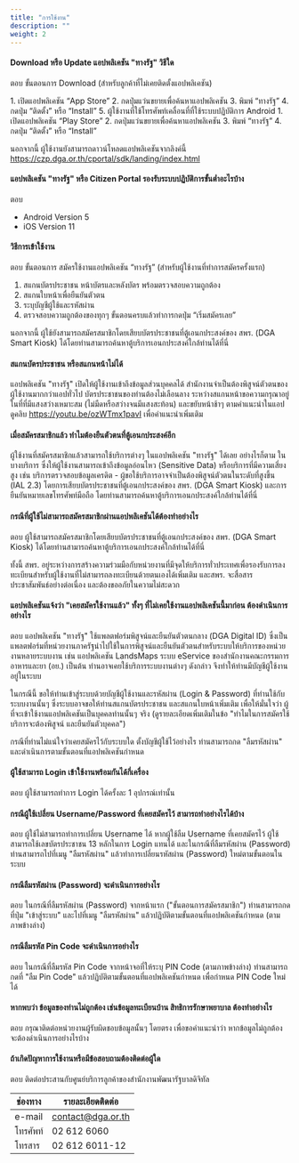 ```yaml
---
title: "การใช้งาน"
description: ""
weight: 2
---
```


#### Download หรือ Update แอปพลิเคชัน "ทางรัฐ" วิธีใด
ตอบ ขั้นตอนการ Download (สำหรับลูกค้าที่ไม่เคยติดตั้งแอปพลิเคชัน)

<Tabs>
    <TabItem label="iOS" icon="apple">
        1. เปิดแอปพลิเคชัน “App Store”
        2. กดปุ่มแว่นขยายเพื่อค้นหาแอปพลิเคชัน
        3. พิมพ์ “ทางรัฐ”
        4. กดปุ่ม “ติดตั้ง” หรือ “Install”
        5. ผู้ใช้งานที่ใช้โทรศัพท์เคลื่อนที่ที่ใช้ระบบปฏิบัติการ Android
    </TabItem>
    <TabItem label="Android" icon="android">
        1. เปิดแอปพลิเคชัน “Play Store”
        2. กดปุ่มแว่นขยายเพื่อค้นหาแอปพลิเคชัน
        3. พิมพ์ “ทางรัฐ”
        4. กดปุ่ม “ติดตั้ง” หรือ “Install”
    </TabItem>
</Tabs>

นอกจากนี้ ผู้ใช้งานยังสามารถดาวน์โหลดแอปพลิเคชันจากลิงค์นี้ https://czp.dga.or.th/cportal/sdk/landing/index.html

#### แอปพลิเคชัน "ทางรัฐ" หรือ Citizen Portal รองรับระบบปฏิบัติการขั้นต่ำอะไรบ้าง
ตอบ

* Android Version 5
* iOS Version 11

#### วิธีการเข้าใช้งาน
ตอบ ขั้นตอนการ สมัครใช้งานแอปพลิเคชัน “ทางรัฐ” (สำหรับผู้ใช้งานที่ทำการสมัครครั้งแรก)

1. สแกนบัตรประชาชน หน้าบัตรและหลังบัตร พร้อมตรวจสอบความถูกต้อง
2. สแกนใบหน้าเพื่อยืนยันตัวตน
3. ระบุบัญชีผู้ใช้และรหัสผ่าน
4. ตรวจสอบความถูกต้องของทุกๆ ขั้นตอนครบแล้วทำการกดปุ่ม “เริ่มสมัครเลย”

นอกจากนี้ ผู้ใช้ยังสามารถสมัครสมาชิกโดยเสียบบัตรประชาชนที่ตู้เอนกประสงค์ของ สพร. (DGA Smart Kiosk) ได้โดยท่านสามารถค้นหาตู้บริการเอนกประสงค์ใกล้ท่านได้ที่นี่

#### สแกนบัตรประชาชน หรือสแกนหน้าไม่ได้
แอปพลิเคชัน "ทางรัฐ" เปิดให้ผู้ใช้งานเข้าถึงข้อมูลส่วนบุคคลได้ สำนักงานจำเป็นต้องพิสูจน์ตัวตนของผู้ใช้งานมากกว่าแอปทั่วไป บัตรประชาชนของท่านต้องไม่เลือนลาง ระหว่างสแกนหน้าขอความกรุณาอยู่ในที่ที่มีแสงสว่างเหมาะสม (ไม่มืดหรือสว่างจนมีแสงสะท้อน) และขยับหน้าช้าๆ ตามคำแนะนำในแอป ดูคลิบ https://youtu.be/ozWTmx1pavI เพื่อคำแนะนำเพิ่มเติม

#### เมื่อสมัครสมาชิกแล้ว ทำไมต้องยืนตัวตนที่ตู้เอนกประสงค์อีก
ผู้ใช้งานที่สมัครสมาชิกแล้วสามารถใช้บริการต่างๆ ในแอปพลิเคชัน "ทางรัฐ" ได้เลย อย่างไรก็ตาม ในบางบริการ ซึ่งให้ผู้ใช้งานสามารถเข้าถึงข้อมูลอ่อนไหว (Sensitive Data) หรือบริการที่มีความเสี่ยงสูง เช่น บริการตรวจสอบข้อมูลเครดิต - ผู้ขอใช้บริการอาจจำเป็นต้องพิสูจน์ตัวตนในระดับที่สูงขึ้น (IAL 2.3) โดยการเสียบบัตรประชาชนที่ตู้เอนกประสงค์ของ สพร. (DGA Smart Kiosk) และการยืนยันหมายเลขโทรศัพท์มือถือ โดยท่านสามารถค้นหาตู้บริการเอนกประสงค์ใกล้ท่านได้ที่นี่

#### กรณีที่ผู้ใช้ไม่สามารถสมัครสมาชิกผ่านแอปพลิเคชันได้ต้องทำอย่างไร
ตอบ     ผู้ใช้สามารถสมัครสมาชิกโดยเสียบบัตรประชาชนที่ตู้เอนกประสงค์ของ สพร. (DGA Smart Kiosk) ได้โดยท่านสามารถค้นหาตู้บริการเอนกประสงค์ใกล้ท่านได้ที่นี่

ทั้งนี้ สพร. อยู่ระหว่างการสร้างความร่วมมือกับหน่วยงานที่มีจุดให้บริการทั่วประเทศเพื่อรองรับการลงทะเบียนสำหรับผู้ใช้งานที่ไม่สามารถลงทะเบียนด้วยตนเองได้เพิ่มเติม และสพร. จะสื่อสารประชาสัมพันธ์อย่างต่อเนื่อง และต้องขออภัยในความไม่สะดวก

#### แอปพลิเคชันแจ้งว่า "เคยสมัครใช้งานแล้ว" ทั้งๆ ที่ไม่เคยใช้งานแอปพลิเคชันนี้มาก่อน ต้องดำเนินการอย่างไร
ตอบ     แอปพลิเคชัน "ทางรัฐ" ใช้แพลตฟอร์มพิสูจน์และยืนยันตัวตนกลาง (DGA Digital ID) ซึ่งเป็นแพลตฟอร์มที่หน่วยงานภาครัฐนำไปใช้ในการพิสูจน์และยืนยันตัวตนสำหรับระบบให้บริการของหน่วยงานหลายระบบงาน เช่น แอปพลิเคชัน LandsMaps ระบบ eService ของสำนักงานคณะกรรมการอาหารและยา (อย.) เป็นต้น ท่านอาจเคยใช้บริการระบบงานต่างๆ ดังกล่าว จึงทำให้ท่านมีบัญชีผู้ใช้งานอยู่ในระบบ

ในกรณีนี้ ขอให้ท่านเข้าสู่ระบบด้วยบัญชีผู้ใช้งานและรหัสผ่าน (Login & Password) ที่ท่านใช้กับระบบงานนั้นๆ ซึ่งระบบอาจขอให้ท่านสแกนบัตรประชาชน และสแกนใบหน้าเพิ่มเติม เพื่อให้มั่นใจว่า ผู้ที่จะเข้าใช้งานแอปพลิเคชันเป็นบุคคลท่านนั้นๆ จริง (ดูรายละเอียดเพิ่มเติมในข้อ "ทำไมในการสมัครใช้บริการจะต้องพิสูจน์ และยืนยันตัวบุคคล")

กรณีที่ท่านไม่แน่ใจว่าเคยสมัครไว้กับระบบใด ตั้งบัญชีผู้ใช้ไว้อย่างไร ท่านสามารถกด "ลืมรหัสผ่าน" และดำเนินการตามขั้นตอนที่แอปพลิเคชันกำหนด

#### ผู้ใช้สามารถ Login เข้าใช้งานพร้อมกันได้กี่เครื่อง 
ตอบ     ผู้ใช้สามารถทำการ Login ได้ครั้งละ 1 อุปกรณ์เท่านั้น

#### กรณีผู้ใช้เปลี่ยน Username/Password ที่เคยสมัครไว้ สามารถทำอย่างไรได้บ้าง
ตอบ     ผู้ใช้ไม่สามารถทำการเปลี่ยน Username ได้ หากผู้ใช้ลืม Username ที่เคยสมัครไว้ ผู้ใช้สามารถใช้เลขบัตรประชาชน 13 หลักในการ Login แทนได้ และในกรณีที่ลืมรหัสผ่าน (Password) ท่านสามารถไปที่เมนู "ลืมรหัสผ่าน" แล้วทำการเปลี่ยนรหัสผ่าน (Password) ใหม่ตามขั้นตอนในระบบ

#### กรณีลืมรหัสผ่าน (Password) จะดำเนินการอย่างไร
ตอบ     ในกรณีที่ลืมรหัสผ่าน (Password) จากหน้าแรก ("ขั้นตอนการสมัครสมาชิก") ท่านสามารถกดที่ปุ่ม "เข้าสู่ระบบ" และไปที่เมนู "ลืมรหัสผ่าน" แล้วปฏิบัติตามขั้นตอนที่แอปพลิเคชันกำหนด (ตามภาพข้างล่าง)

#### กรณีลืมรหัส Pin Code จะดำเนินการอย่างไร
ตอบ     ในกรณีที่ลืมรหัส Pin Code จากหน้าจอที่ให้ระบุ PIN Code (ตามภาพข้างล่าง) ท่านสามารถกดที่ "ลืม Pin Code" แล้วปฏิบัติตามขั้นตอนที่แอปพลิเคชันกำหนด เพื่อกำหนด PIN Code ใหม่ได้

#### หากพบว่า ข้อมูลของท่านไม่ถูกต้อง เช่นข้อมูลทะเบียนบ้าน สิทธิการรักษาพยาบาล ต้องทำอย่างไร
ตอบ     กรุณาติดต่อหน่วยงานผู้รับผิดชอบข้อมูลนั้นๆ โดยตรง เพื่อขอคำแนะนำว่า หากข้อมูลไม่ถูกต้อง จะต้องดำเนินการอย่างไรบ้าง

#### ถ้าเกิดปัญหาการใช้งานหรือมีข้อสอบถามต้องติดต่อผู้ใด
ตอบ     ติดต่อประสานกับศูนย์บริการลูกค้าของสำนักงานพัฒนารัฐบาลดิจิทัล

| ช่องทาง | รายละเอียดติดต่อ |
| --- | --- |
| e-mail | contact@dga.or.th |
| โทรศัพท์ | 02 612 6060 |
| โทรสาร | 02 612 6011-12 |